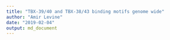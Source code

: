 ```yaml
---
title: "TBX-39/40 and TBX-38/43 binding motifs genome wide"
author: "Amir Levine"
date: "2019-02-04"
output: md_document
---
```


